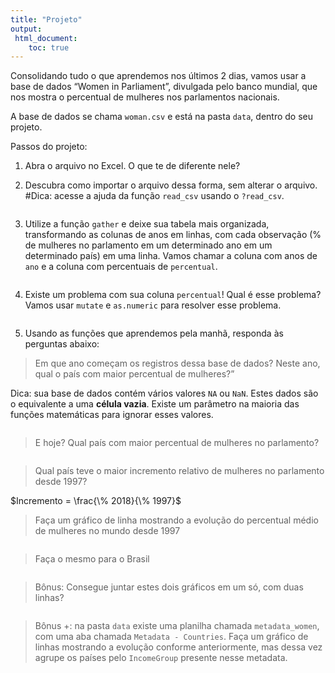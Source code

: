 ---
title: "Projeto"
output:
 html_document:
    toc: true 
---
Consolidando tudo o que aprendemos nos últimos 2 dias, vamos usar a base de dados "Women in Parliament", divulgada pelo banco mundial, que nos mostra o percentual de mulheres nos parlamentos nacionais.

A base de dados se chama `woman.csv` e está na pasta `data`, dentro do seu projeto.

Passos do projeto:

1. Abra o arquivo no Excel. O que te de diferente nele?

2. Descubra como importar o arquivo dessa forma, sem alterar o arquivo. #Dica: acesse a ajuda da função `read_csv` usando o `?read_csv`.

```{r}

```

3. Utilize a função `gather` e deixe sua tabela mais organizada, transformando as colunas de anos em linhas, com cada observação (% de mulheres no parlamento em um determinado ano em um determinado país) em uma linha. Vamos chamar a coluna com anos de `ano` e a coluna com percentuais de `percentual`.

```{r}

```

4. Existe um problema com sua coluna `percentual`! Qual é esse problema? Vamos usar `mutate` e `as.numeric` para resolver esse problema.

```{r}

```

5. Usando as funções que aprendemos pela manhã, responda às perguntas abaixo:

> Em que ano começam os registros dessa base de dados? Neste ano, qual o país com maior percentual de mulheres?"

Dica: sua base de dados contém vários valores `NA` ou `NaN`. Estes dados são o equivalente a uma **célula vazia**. Existe um parâmetro na maioria das funções matemáticas para ignorar esses valores.

```{r}

```

> E hoje? Qual país com maior percentual de mulheres no parlamento?

```{r}

```

> Qual país teve o maior incremento relativo de mulheres no parlamento desde 1997?

$Incremento = \frac{\% 2018}{\% 1997}$

> Faça um gráfico de linha mostrando a evolução do percentual médio de mulheres no mundo desde 1997

```{r}

```

> Faça o mesmo para o Brasil

```{r}

```

> Bônus: Consegue juntar estes dois gráficos em um só, com duas linhas?

```{r}

```

> Bônus +: na pasta `data` existe uma planilha chamada `metadata_women`, com uma aba chamada `Metadata - Countries`. Faça um gráfico de linhas mostrando a evolução conforme anteriormente, mas dessa vez agrupe os países pelo `IncomeGroup` presente nesse metadata.

```{r}

```

